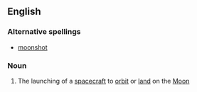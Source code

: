==English==

===Alternative spellings===
*[[moonshot]]

===Noun===
{{en-noun|sg=[[moon]] [[shot]]}}

# The launching of a [[spacecraft]] to [[orbit]] or [[land]] on the [[Moon]]